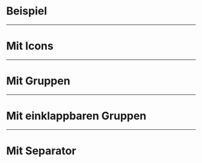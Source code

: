# Beispiel

<LiveCodeEditor />

---

# Mit Icons

<LiveCodeEditor example="icons" editorCollapsed />

---

# Mit Gruppen

<LiveCodeEditor example="groups" editorCollapsed />

---

# Mit einklappbaren Gruppen

<LiveCodeEditor example="collapsable" editorCollapsed />

---

# Mit Separator

<LiveCodeEditor example="separator" editorCollapsed />
